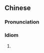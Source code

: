 {{also|贤母良妻}}
==Chinese==
{{zh-forms|s=贤母良妻}}

===Pronunciation===
{{zh-pron
|m=xiánmǔliángqī
|c=jin4 mou5 loeng4 cai1
|cat=id
}}

===Idiom===
{{zh-idiom}}

# {{zh-alt-form|賢妻良母}}